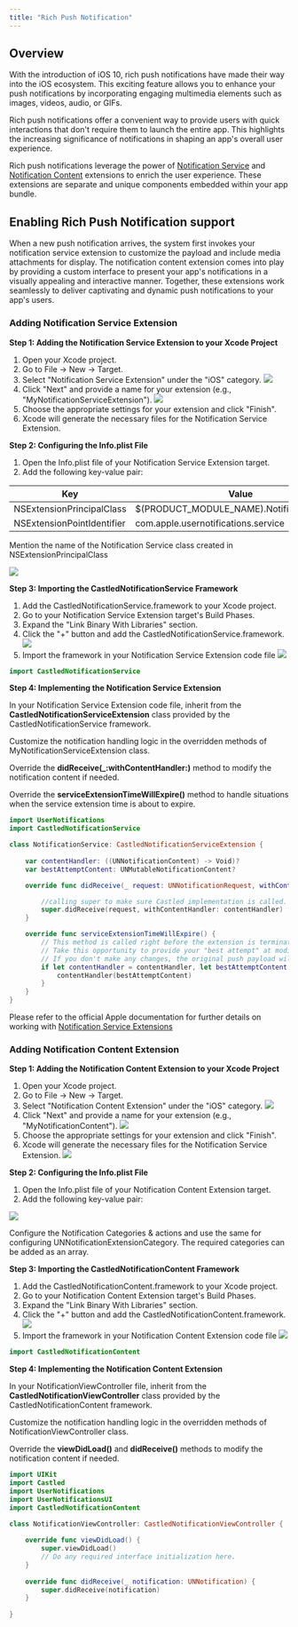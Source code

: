 ```yaml
---
title: "Rich Push Notification"
---
```


## Overview

With the introduction of iOS 10, rich push notifications have made their way into the iOS ecosystem. This exciting feature allows you to enhance your push notifications by incorporating engaging multimedia elements such as images, videos, audio, or GIFs.

Rich push notifications offer a convenient way to provide users with quick interactions that don't require them to launch the entire app. This highlights the increasing significance of notifications in shaping an app's overall user experience.

Rich push notifications leverage the power of [Notification Service](https://developer.apple.com/documentation/usernotifications/unnotificationserviceextension) and [Notification Content](https://developer.apple.com/documentation/usernotificationsui/unnotificationcontentextension) extensions to enrich the user experience. These extensions are separate and unique components embedded within your app bundle.

## Enabling Rich Push Notification support

When a new push notification arrives, the system first invokes your notification service extension to customize the payload and include media attachments for display. The notification content extension comes into play by providing a custom interface to present your app's notifications in a visually appealing and interactive manner. Together, these extensions work seamlessly to deliver captivating and dynamic push notifications to your app's users.

### Adding Notification Service Extension 

**Step 1: Adding the Notification Service Extension to your Xcode Project**

1. Open your Xcode project.
2. Go to File -> New -> Target.
3. Select "Notification Service Extension" under the "iOS" category.
![](/images/NSE-1.png)
4. Click "Next" and provide a name for your extension (e.g., "MyNotificationServiceExtension").
![](/images/NSE-2.png)
5. Choose the appropriate settings for your extension and click "Finish".
6. Xcode will generate the necessary files for the Notification Service Extension.

**Step 2: Configuring the Info.plist File**

1. Open the Info.plist file of your Notification Service Extension target.
2. Add the following key-value pair:

| Key                          | Value                                            |
| --------------------------   | ------------------------------------------------ |
| NSExtensionPrincipalClass    | $(PRODUCT_MODULE_NAME).NotificationService       |
| NSExtensionPointIdentifier   | com.apple.usernotifications.service              |

<Info>
Mention the name of the Notification Service class created in NSExtensionPrincipalClass
</Info>

![](/images/NSE-6.png)

**Step 3: Importing the CastledNotificationService Framework**

1. Add the CastledNotificationService.framework to your Xcode project.
2. Go to your Notification Service Extension target's Build Phases.
3. Expand the "Link Binary With Libraries" section.
4. Click the "+" button and add the CastledNotificationService.framework.
![](/images/NSE-4.png)
5. Import the framework in your Notification Service Extension code file
![](/images/NSE-5.png)

```swift
import CastledNotificationService
```

**Step 4: Implementing the Notification Service Extension**

In your Notification Service Extension code file, inherit from the **CastledNotificationServiceExtension** class provided by the CastledNotificationService framework.

Customize the notification handling logic in the overridden methods of MyNotificationServiceExtension class.

Override the **didReceive(_:withContentHandler:)** method to modify the notification content if needed.

Override the **serviceExtensionTimeWillExpire()** method to handle situations when the service extension time is about to expire.

```swift
import UserNotifications
import CastledNotificationService

class NotificationService: CastledNotificationServiceExtension {
    
    var contentHandler: ((UNNotificationContent) -> Void)?
    var bestAttemptContent: UNMutableNotificationContent?

    override func didReceive(_ request: UNNotificationRequest, withContentHandler contentHandler: @escaping (UNNotificationContent) -> Void) {

        //calling super to make sure Castled implementation is called.
        super.didReceive(request, withContentHandler: contentHandler)
    }

    override func serviceExtensionTimeWillExpire() {
        // This method is called right before the extension is terminated by the system.
        // Take this opportunity to provide your "best attempt" at modified content.
        // If you don't make any changes, the original push payload will be used by default.
        if let contentHandler = contentHandler, let bestAttemptContent =  bestAttemptContent {           
            contentHandler(bestAttemptContent)         
        }     
    }   
}
```

Please refer to the official Apple documentation for further details on working with [Notification Service Extensions](https://developer.apple.com/documentation/usernotifications/unnotificationserviceextension)

### Adding Notification Content Extension 

**Step 1: Adding the Notification Content Extension to your Xcode Project**

1. Open your Xcode project.
2. Go to File -> New -> Target.
3. Select "Notification Content Extension" under the "iOS" category.
![](/images/NCE-1.png)
4. Click "Next" and provide a name for your extension (e.g., "MyNotificationContent").
![](/images/NCE-2.png)
5. Choose the appropriate settings for your extension and click "Finish".
6. Xcode will generate the necessary files for the Notification Service Extension.
![](/images/NCE-3.png)

**Step 2: Configuring the Info.plist File**

1. Open the Info.plist file of your Notification Content Extension target.
2. Add the following key-value pair:

![](/images/NCE-6.png)

<Info>
Configure the Notification Categories & actions and use the same for configuring UNNotificationExtensionCategory.
The required categories can be added as an array.
</Info>

**Step 3: Importing the CastledNotificationContent Framework**

1. Add the CastledNotificationContent.framework to your Xcode project.
2. Go to your Notification Content Extension target's Build Phases.
3. Expand the "Link Binary With Libraries" section.
4. Click the "+" button and add the CastledNotificationContent.framework.
![](/images/NCE-4.png)
5. Import the framework in your Notification Content Extension code file
![](/images/NCE-5.png)

```swift
import CastledNotificationContent
```

**Step 4: Implementing the Notification Content Extension**

In your NotificationViewController file, inherit from the **CastledNotificationViewController** class provided by the CastledNotificationContent framework.

Customize the notification handling logic in the overridden methods of NotificationViewController class.

Override the **viewDidLoad()** and **didReceive()** methods to modify the notification content if needed.

```swift
import UIKit
import Castled
import UserNotifications
import UserNotificationsUI
import CastledNotificationContent

class NotificationViewController: CastledNotificationViewController {
    
    override func viewDidLoad() {
        super.viewDidLoad()
        // Do any required interface initialization here.
    }
    
    override func didReceive(_ notification: UNNotification) {
        super.didReceive(notification)
    }
    
}
```
